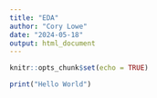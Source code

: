 ---
title: "EDA"
author: "Cory Lowe"
date: "2024-05-18"
output: html_document
---

```{r setup, include=FALSE}
knitr::opts_chunk$set(echo = TRUE)
```

```{r}
print("Hello World")
```

